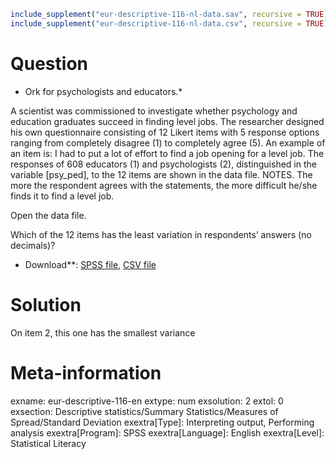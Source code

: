 ```r
include_supplement("eur-descriptive-116-nl-data.sav", recursive = TRUE)
include_supplement("eur-descriptive-116-nl-data.csv", recursive = TRUE)
```

Question
========
* Ork for psychologists and educators.*

A scientist was commissioned to investigate whether psychology and education graduates succeed in finding level jobs. The researcher designed his own questionnaire consisting of 12 Likert items with 5 response options ranging from completely disagree (1) to completely agree (5). An example of an item is: I had to put a lot of effort to find a job opening for a level job. The responses of 608 educators (1) and psychologists (2), distinguished in the variable [psy_ped], to the 12 items are shown in the data file. NOTES. The more the respondent agrees with the statements, the more difficult he/she finds it to find a level job.

Open the data file.

Which of the 12 items has the least variation in respondents' answers (no decimals)?

* Download**: [SPSS file](eur-descriptive-116-nl-data.sav), [CSV file](eur-descriptive-116-nl-data.csv)

Solution
========
On item 2, this one has the smallest variance

Meta-information
================
exname: eur-descriptive-116-en
extype: num
exsolution: 2
extol: 0
exsection: Descriptive statistics/Summary Statistics/Measures of Spread/Standard Deviation
exextra[Type]: Interpreting output, Performing analysis
exextra[Program]: SPSS
exextra[Language]: English
exextra[Level]: Statistical Literacy
